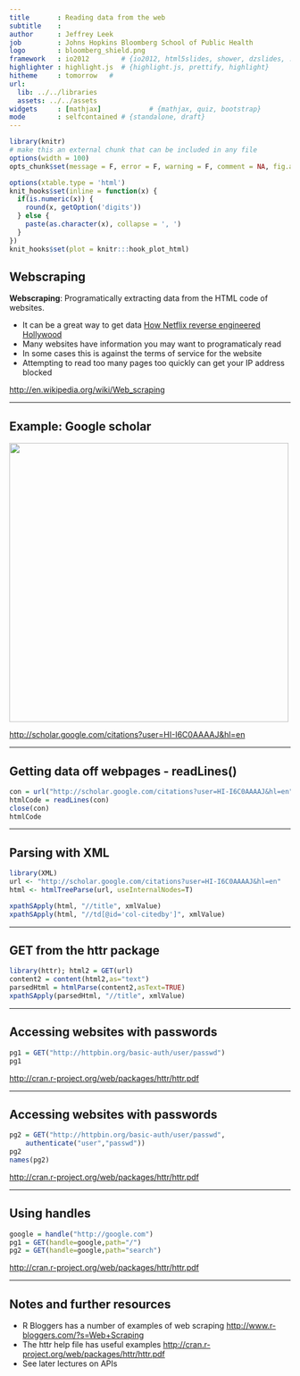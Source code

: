 ```yaml
---
title       : Reading data from the web
subtitle    :
author      : Jeffrey Leek
job         : Johns Hopkins Bloomberg School of Public Health
logo        : bloomberg_shield.png
framework   : io2012        # {io2012, html5slides, shower, dzslides, ...}
highlighter : highlight.js  # {highlight.js, prettify, highlight}
hitheme     : tomorrow   #
url:
  lib: ../../libraries
  assets: ../../assets
widgets     : [mathjax]            # {mathjax, quiz, bootstrap}
mode        : selfcontained # {standalone, draft}
---
```



```r
library(knitr)
# make this an external chunk that can be included in any file
options(width = 100)
opts_chunk$set(message = F, error = F, warning = F, comment = NA, fig.align = 'center', dpi = 100, tidy = F, cache.path = '.cache/', fig.path = 'fig/', cache=TRUE)

options(xtable.type = 'html')
knit_hooks$set(inline = function(x) {
  if(is.numeric(x)) {
    round(x, getOption('digits'))
  } else {
    paste(as.character(x), collapse = ', ')
  }
})
knit_hooks$set(plot = knitr:::hook_plot_html)
```


## Webscraping

__Webscraping__: Programatically extracting data from the HTML code of websites.

* It can be a great way to get data [How Netflix reverse engineered Hollywood](http://www.theatlantic.com/technology/archive/2014/01/how-netflix-reverse-engineered-hollywood/282679/)
* Many websites have information you may want to programaticaly read
* In some cases this is against the terms of service for the website
* Attempting to read too many pages too quickly can get your IP address blocked

[http://en.wikipedia.org/wiki/Web_scraping](http://en.wikipedia.org/wiki/Web_scraping)

---

## Example: Google scholar

<img class=center src=../../assets/img/googlescholar.png height=500>

[http://scholar.google.com/citations?user=HI-I6C0AAAAJ&hl=en](http://scholar.google.com/citations?user=HI-I6C0AAAAJ&hl=en)

---

## Getting data off webpages - readLines()


```r
con = url("http://scholar.google.com/citations?user=HI-I6C0AAAAJ&hl=en")
htmlCode = readLines(con)
close(con)
htmlCode
```



---

## Parsing with XML

```r
library(XML)
url <- "http://scholar.google.com/citations?user=HI-I6C0AAAAJ&hl=en"
html <- htmlTreeParse(url, useInternalNodes=T)

xpathSApply(html, "//title", xmlValue)
xpathSApply(html, "//td[@id='col-citedby']", xmlValue)
```

---

## GET from the httr package

```r
library(httr); html2 = GET(url)
content2 = content(html2,as="text")
parsedHtml = htmlParse(content2,asText=TRUE)
xpathSApply(parsedHtml, "//title", xmlValue)
```



---

## Accessing websites with passwords

```r
pg1 = GET("http://httpbin.org/basic-auth/user/passwd")
pg1
```

[http://cran.r-project.org/web/packages/httr/httr.pdf](http://cran.r-project.org/web/packages/httr/httr.pdf)

---

## Accessing websites with passwords

```r
pg2 = GET("http://httpbin.org/basic-auth/user/passwd",
    authenticate("user","passwd"))
pg2
names(pg2)
```

[http://cran.r-project.org/web/packages/httr/httr.pdf](http://cran.r-project.org/web/packages/httr/httr.pdf)

---

## Using handles

```r
google = handle("http://google.com")
pg1 = GET(handle=google,path="/")
pg2 = GET(handle=google,path="search")
```

[http://cran.r-project.org/web/packages/httr/httr.pdf](http://cran.r-project.org/web/packages/httr/httr.pdf)


---

## Notes and further resources

* R Bloggers has a number of examples of web scraping [http://www.r-bloggers.com/?s=Web+Scraping](http://www.r-bloggers.com/?s=Web+Scraping)
* The httr help file has useful examples [http://cran.r-project.org/web/packages/httr/httr.pdf](http://cran.r-project.org/web/packages/httr/httr.pdf)
* See later lectures on APIs

